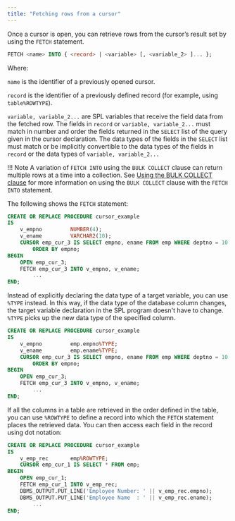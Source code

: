 ```yaml
---
title: "Fetching rows from a cursor"
---
```


<div id="fetching_rows_from_a_cursor" class="registered_link"></div>

Once a cursor is open, you can retrieve rows from the cursor’s result set by using the `FETCH` statement.

```sql
FETCH <name> INTO { <record> | <variable> [, <variable_2> ]... };
```

Where:

`name` is the identifier of a previously opened cursor. 

`record` is the identifier of a previously defined record (for example, using `table%ROWTYPE`). 

`variable, variable_2...` are SPL variables that receive the field data from the fetched row. The fields in `record` or `variable, variable_2...` must match in number and order the fields returned in the `SELECT` list of the query given in the cursor declaration. The data types of the fields in the `SELECT` list must match or be implicitly convertible to the data types of the fields in `record` or the data types of `variable, variable_2...`

!!! Note
    A variation of `FETCH INTO` using the `BULK COLLECT` clause can return multiple rows at a time into a collection. See [Using the BULK COLLECT clause](../12_working_with_collections/04_using_the_bulk_collect_clause/#using_the_bulk_collect_clause) for more information on using the `BULK COLLECT` clause with the `FETCH INTO` statement.

The following shows the `FETCH` statement:

```sql
CREATE OR REPLACE PROCEDURE cursor_example
IS
    v_empno         NUMBER(4);
    v_ename         VARCHAR2(10);
    CURSOR emp_cur_3 IS SELECT empno, ename FROM emp WHERE deptno = 10
        ORDER BY empno;
BEGIN
    OPEN emp_cur_3;
    FETCH emp_cur_3 INTO v_empno, v_ename;
        ...
END;
```

Instead of explicitly declaring the data type of a target variable, you can use `%TYPE` instead. In this way, if the data type of the database column changes, the target variable declaration in the SPL program doesn't have to change. `%TYPE` picks up the new data type of the specified column.

```sql
CREATE OR REPLACE PROCEDURE cursor_example
IS
    v_empno         emp.empno%TYPE;
    v_ename         emp.ename%TYPE;
    CURSOR emp_cur_3 IS SELECT empno, ename FROM emp WHERE deptno = 10
        ORDER BY empno;
BEGIN
    OPEN emp_cur_3;
    FETCH emp_cur_3 INTO v_empno, v_ename;
        ...
END;
```

If all the columns in a table are retrieved in the order defined in the table, you can use `%ROWTYPE` to define a record into which the `FETCH` statement places the retrieved data. You can then access each field in the record using dot notation:

```sql
CREATE OR REPLACE PROCEDURE cursor_example
IS
    v_emp_rec       emp%ROWTYPE;
    CURSOR emp_cur_1 IS SELECT * FROM emp;
BEGIN
    OPEN emp_cur_1;
    FETCH emp_cur_1 INTO v_emp_rec;
    DBMS_OUTPUT.PUT_LINE('Employee Number: ' || v_emp_rec.empno);
    DBMS_OUTPUT.PUT_LINE('Employee Name  : ' || v_emp_rec.ename);
        ...
END;
```
